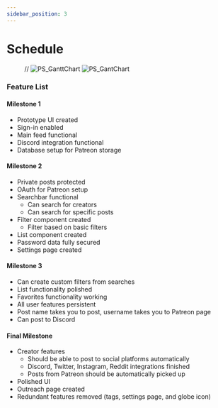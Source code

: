 ```yaml
---
sidebar_position: 3
---
```



# Schedule

<Figure caption={"Figure 1.1 Tasks & Milestone Gantt Chart for PatreonShout"}>

// ![PS_GanttChart](https://user-images.githubusercontent.com/53412105/191359777-e5a37115-1196-4790-b214-1fb3d5786b6b.png)
![PS_GantChart](/documentation/static/img/gant_chart.png)

</Figure>

### Feature List

#### Milestone 1

- Prototype UI created
- Sign-in enabled
- Main feed functional
- Discord integration functional
- Database setup for Patreon storage


#### Milestone 2

- Private posts protected
- OAuth for Patreon setup
- Searchbar functional
    - Can search for creators
    - Can search for specific posts
- Filter component created
    - Filter based on basic filters
- List component created
- Password data fully secured
- Settings page created 

#### Milestone 3

- Can create custom filters from searches
- List functionality polished
- Favorites functionality working
- All user features persistent
- Post name takes you to post, username takes you to Patreon page
- Can post to Discord


#### Final Milestone

- Creator features
    - Should be able to post to social platforms automatically
    - Discord, Twitter, Instagram, Reddit integrations finished
    - Posts from Patreon should be automatically picked up
- Polished UI
- Outreach page created
- Redundant features removed (tags, settings page, and globe icon)

